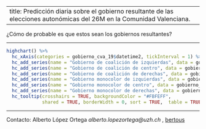 

---
title: Predicción diaria sobre el gobierno resultante de las elecciones autonómicas del 26M en la Comunidad Valenciana.
---

¿Cómo de probable es que estos sean los gobiernos resultantes? 



_________________

```r

highchart() %>% 
  hc_xAxis(categories = gobierno_cva_19$datetime2, tickInterval = 1) %>% 
  hc_add_series(name = "Gobierno de coalición de izquierdas", data = gobierno_cva_19$coalition_left , color = "#9A0000") %>% 
  hc_add_series(name = "Gobierno de coalición de centro", data = gobierno_cva_19$coalition_center, color= "#C57420") %>% 
  hc_add_series(name = "Gobierno de coalición de derechas", data = gobierno_cva_19$coalition_right, color = "#0000BA") %>% 
  hc_add_series(name = "Gobierno monocolor de izquierdas", data = gobierno_cva_19$singlecolor_left, color= "#FF3827") %>% 
  hc_add_series(name = "Gobierno monocolor de centro", data = gobierno_cva_19$singlecolor_center, color= "#FF9300") %>% 
  hc_add_series(name = "Gobierno monocolor de derechas", data = gobierno_cva_19$singlecolor_right, color= "#04AAFF") %>% 
  hc_tooltip(crosshairs = TRUE, backgroundColor = "#FBFEFF",
             shared = TRUE, borderWidth = 0, sort = TRUE,  table = TRUE)


```

_____

Contacto: Alberto López Ortega _alberto.lopezortega@uzh.ch_ , [bertous](https://twitter.com/bertous)


